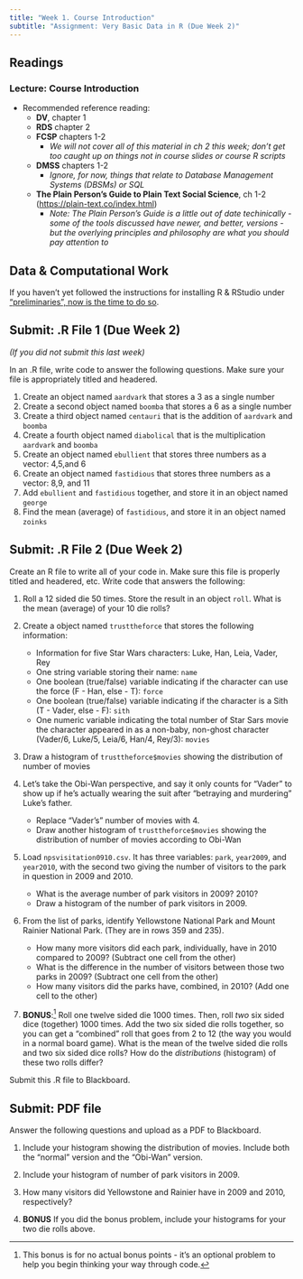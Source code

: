```yaml
---
title: "Week 1. Course Introduction"
subtitle: "Assignment: Very Basic Data in R (Due Week 2)"
---
```


## Readings
### Lecture: Course Introduction 

- Recommended reference reading:
  - **DV**, chapter 1
  - **RDS** chapter 2
  - **FCSP** chapters 1-2
    - *We will not cover all of this material in ch 2 this week; don't get too caught up on things not in course slides or course R scripts*
  - **DMSS** chapters 1-2
    - *Ignore, for now, things that relate to Database Management Systems (DBSMs) or SQL*
  - **The Plain Person's Guide to Plain Text Social Science**, ch 1-2 (<https://plain-text.co/index.html>)
    - *Note: The Plain Person's Guide is a little out of date techinically - some of the tools discussed have newer, and better, versions - but the overlying principles and philosophy are what you should pay attention to*

## Data & Computational Work

If you haven't yet followed the instructions for installing R & RStudio under ["preliminaries", now is the time to do so](assign1.qmd). 

## Submit: .R File 1 (Due Week 2)

*(If you did not submit this last week)*

In an .R file, write code to answer the following questions. Make sure your file is appropriately titled and headered.

1. Create an object named `aardvark` that stores a 3 as a single number
2. Create a second object named `boomba` that stores a 6 as a single number
3. Create a third object named `centauri` that is the addition of `aardvark` and `boomba`
4. Create a fourth object named `diabolical` that is the multiplication `aardvark` and `boomba`
5. Create an object named `ebullient` that stores three numbers as a vector: 4,5,and 6
6. Create an object named `fastidious` that stores three numbers as a vector: 8,9, and 11
7. Add `ebullient` and `fastidious` together, and store it in an object named `george`
8. Find the mean (average) of `fastidious`, and store it in an object named `zoinks`

## Submit: .R File 2  (Due Week 2)

Create an R file to write all of your code in.  Make sure this file is properly titled and headered, etc.  Write code that answers the following:

1. Roll a 12 sided die 50 times.  Store the result in an object `roll`.  What is the mean (average) of your 10 die rolls?

2. Create a object named `trusttheforce` that stores the following information:
    - Information for five Star Wars characters: Luke, Han, Leia, Vader, Rey
    - One string variable storing their name: `name`
    - One boolean (true/false) variable indicating if the character can use the force (F - Han, else - T): `force`
    - One boolean (true/false) variable indicating if the character is a Sith (T - Vader, else - F): `sith`
    - One numeric variable indicating the total number of Star Sars movie the character appeared in as a non-baby, non-ghost character (Vader/6, Luke/5, Leia/6, Han/4, Rey/3): `movies`

3. Draw a histogram of `trusttheforce$movies` showing the distribution of number of movies

4. Let's take the Obi-Wan perspective, and say it only counts for "Vader" to show up if he's actually wearing the suit after "betraying and murdering" Luke's father.
    - Replace "Vader's" number of movies with 4.
    - Draw another histogram of `trusttheforce$movies` showing the distribution of number of movies according to Obi-Wan

5. Load `npsvisitation0910.csv`.  It has three variables: `park`, `year2009`, and `year2010`, with the second two giving the number of visitors to the park in question in 2009 and 2010.
    - What is the average number of park visitors in 2009? 2010? 
    - Draw a histogram of the number of park visitors in 2009.

6. From the list of parks, identify Yellowstone National Park and Mount Rainier National Park.  (They are in rows 359 and 235).  
    - How many more visitors did each park, individually, have in 2010 compared to 2009? (Subtract one cell from the other)
    - What is the difference in the number of visitors between those two parks in 2009?  (Subtract one cell from the other)
    - How many visitors did the parks have, combined, in 2010? (Add one cell to the other)

7. **BONUS**:[^:bonus] Roll one twelve sided die 1000 times.  Then, roll *two* six sided dice (together) 1000 times.  Add the two six sided die rolls together, so you can get a "combined" roll that goes from 2 to 12 (the way you would in a normal board game).  What is the mean of the twelve sided die rolls and two six sided dice rolls?  How do the *distributions* (histogram) of these two rolls differ?

[^:bonus]: This bonus is for no actual bonus points - it's an optional problem to help you begin thinking your way through code.

Submit this .R file to Blackboard.

## Submit: PDF file

Answer the following questions and upload as a PDF to Blackboard.

1. Include your histogram showing the distribution of movies.  Include both the "normal" version and the "Obi-Wan" version.

2. Include your histogram of number of park visitors in 2009.

3. How many visitors did Yellowstone and Rainier have in 2009 and 2010, respectively?

4. **BONUS** If you did the bonus problem, include your histograms for your two die rolls above.